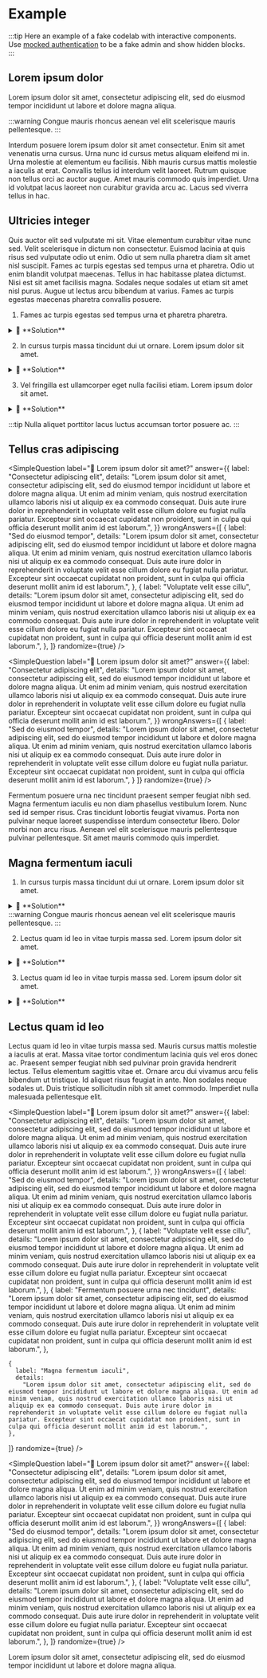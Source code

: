 
# Example

:::tip
Here an example of a fake codelab with interactive components.  
Use <a href="?mockAuth" target="_blank">mocked authentication</a> to be a fake admin and show hidden blocks.  
:::

## Lorem ipsum dolor
Lorem ipsum dolor sit amet, consectetur adipiscing elit, sed do eiusmod tempor incididunt ut labore et dolore magna aliqua.
  
:::warning
Congue mauris rhoncus aenean vel elit scelerisque mauris pellentesque.
:::

Interdum posuere lorem ipsum dolor sit amet consectetur. Enim sit amet venenatis urna cursus. Urna nunc id cursus metus aliquam eleifend mi in. Urna molestie at elementum eu facilisis. Nibh mauris cursus mattis molestie a iaculis at erat. Convallis tellus id interdum velit laoreet. Rutrum quisque non tellus orci ac auctor augue. Amet mauris commodo quis imperdiet. Urna id volutpat lacus laoreet non curabitur gravida arcu ac. Lacus sed viverra tellus in hac.


## Ultricies integer
Quis auctor elit sed vulputate mi sit. Vitae elementum curabitur vitae nunc sed. Velit scelerisque in dictum non consectetur. Euismod lacinia at quis risus sed vulputate odio ut enim. Odio ut sem nulla pharetra diam sit amet nisl suscipit. Fames ac turpis egestas sed tempus urna et pharetra. Odio ut enim blandit volutpat maecenas. Tellus in hac habitasse platea dictumst. Nisi est sit amet facilisis magna. Sodales neque sodales ut etiam sit amet nisl purus. Augue ut lectus arcu bibendum at varius. Fames ac turpis egestas maecenas pharetra convallis posuere.

1. Fames ac turpis egestas sed tempus urna et pharetra pharetra.
<details>
    <summary>🙌 **Solution**</summary>
    <div>
```bash
echo foo
```
  </div>
</details>

2. In cursus turpis massa tincidunt dui ut ornare.
<Hint>Lorem ipsum dolor sit amet.</Hint>
<Hidden group="fake-lab" until="1" label="Solution is not available yet.">
<details>
    <summary>🙌 **Solution**</summary>
    <div>
```bash
echo bar
```
  </div>
</details>
</Hidden>

3. Vel fringilla est ullamcorper eget nulla facilisi etiam.
<Hint>Lorem ipsum dolor sit amet.</Hint>
<Hidden group="fake-lab" until="2" label="Solution is not available yet.">
<details>
    <summary>🙌 **Solution**</summary>
    <div>
```bash
echo foobar
```
```bash
echo foobar
```
```bash
echo foobar
```
  </div>
</details>
</Hidden>

:::tip
Nulla aliquet porttitor lacus luctus accumsan tortor posuere ac.
:::

## Tellus cras adipiscing
<SimpleQuestion
  label="🫵 Lorem ipsum dolor sit amet?"
  answer={{
    label: "Consectetur adipiscing elit",
    details:
      "Lorem ipsum dolor sit amet, consectetur adipiscing elit, sed do eiusmod tempor incididunt ut labore et dolore magna aliqua. Ut enim ad minim veniam, quis nostrud exercitation ullamco laboris nisi ut aliquip ex ea commodo consequat. Duis aute irure dolor in reprehenderit in voluptate velit esse cillum dolore eu fugiat nulla pariatur. Excepteur sint occaecat cupidatat non proident, sunt in culpa qui officia deserunt mollit anim id est laborum.",
  }}
  wrongAnswers={[
    {
      label: "Sed do eiusmod tempor",
      details:
        "Lorem ipsum dolor sit amet, consectetur adipiscing elit, sed do eiusmod tempor incididunt ut labore et dolore magna aliqua. Ut enim ad minim veniam, quis nostrud exercitation ullamco laboris nisi ut aliquip ex ea commodo consequat. Duis aute irure dolor in reprehenderit in voluptate velit esse cillum dolore eu fugiat nulla pariatur. Excepteur sint occaecat cupidatat non proident, sunt in culpa qui officia deserunt mollit anim id est laborum.",
    },
    {
      label: "Voluptate velit esse cillu",
      details:
        "Lorem ipsum dolor sit amet, consectetur adipiscing elit, sed do eiusmod tempor incididunt ut labore et dolore magna aliqua. Ut enim ad minim veniam, quis nostrud exercitation ullamco laboris nisi ut aliquip ex ea commodo consequat. Duis aute irure dolor in reprehenderit in voluptate velit esse cillum dolore eu fugiat nulla pariatur. Excepteur sint occaecat cupidatat non proident, sunt in culpa qui officia deserunt mollit anim id est laborum.",
    },
  ]}
  randomize={true}
/>

<SimpleQuestion
  label="🫵 Lorem ipsum dolor sit amet?"
  answer={{
    label: "Consectetur adipiscing elit",
    details:
      "Lorem ipsum dolor sit amet, consectetur adipiscing elit, sed do eiusmod tempor incididunt ut labore et dolore magna aliqua. Ut enim ad minim veniam, quis nostrud exercitation ullamco laboris nisi ut aliquip ex ea commodo consequat. Duis aute irure dolor in reprehenderit in voluptate velit esse cillum dolore eu fugiat nulla pariatur. Excepteur sint occaecat cupidatat non proident, sunt in culpa qui officia deserunt mollit anim id est laborum.",
  }}
  wrongAnswers={[
    {
      label: "Sed do eiusmod tempor",
      details:
        "Lorem ipsum dolor sit amet, consectetur adipiscing elit, sed do eiusmod tempor incididunt ut labore et dolore magna aliqua. Ut enim ad minim veniam, quis nostrud exercitation ullamco laboris nisi ut aliquip ex ea commodo consequat. Duis aute irure dolor in reprehenderit in voluptate velit esse cillum dolore eu fugiat nulla pariatur. Excepteur sint occaecat cupidatat non proident, sunt in culpa qui officia deserunt mollit anim id est laborum.",
    }
  ]}
  randomize={true}
/>

Fermentum posuere urna nec tincidunt praesent semper feugiat nibh sed. Magna fermentum iaculis eu non diam phasellus vestibulum lorem. Nunc sed id semper risus. Cras tincidunt lobortis feugiat vivamus. Porta non pulvinar neque laoreet suspendisse interdum consectetur libero. Dolor morbi non arcu risus. Aenean vel elit scelerisque mauris pellentesque pulvinar pellentesque. Sit amet mauris commodo quis imperdiet.

## Magna fermentum iaculi
1. In cursus turpis massa tincidunt dui ut ornare.
<Hint>Lorem ipsum dolor sit amet.</Hint>
<Hidden group="fake-lab" until="3" label="Solution is not available yet.">
<details>
    <summary>🙌 **Solution**</summary>
    <div>
```bash
echo bar
```
  </div>
</details>
</Hidden>
:::warning
Congue mauris rhoncus aenean vel elit scelerisque mauris pellentesque.
:::

2. Lectus quam id leo in vitae turpis massa sed.
<Hint>Lorem ipsum dolor sit amet.</Hint>
<Sandpack template="react" />
<Hidden group="fake-lab" until="4" label="Solution is not available yet.">
<details>
    <summary>🙌 **Solution**</summary>
    <div>
```bash
echo bar
```
  </div>
</details>
</Hidden>

3. Lectus quam id leo in vitae turpis massa sed.
<Hint>Lorem ipsum dolor sit amet.</Hint>
<Hidden group="fake-lab" until="5" label="Exercise is not available yet.">
<Sandpack template="react" />
<Hidden group="fake-lab" until="6" label="Solution is not available yet.">
<details>
    <summary>🙌 **Solution**</summary>
    <div>
```bash
echo bar
```
  </div>
</details>
</Hidden>
</Hidden>

## Lectus quam id leo
Lectus quam id leo in vitae turpis massa sed. Mauris cursus mattis molestie a iaculis at erat. Massa vitae tortor condimentum lacinia quis vel eros donec ac. Praesent semper feugiat nibh sed pulvinar proin gravida hendrerit lectus. Tellus elementum sagittis vitae et. Ornare arcu dui vivamus arcu felis bibendum ut tristique. Id aliquet risus feugiat in ante. Non sodales neque sodales ut. Duis tristique sollicitudin nibh sit amet commodo. Imperdiet nulla malesuada pellentesque elit.

<SimpleQuestion
  label="🫵 Lorem ipsum dolor sit amet?"
  answer={{
    label: "Consectetur adipiscing elit",
    details:
      "Lorem ipsum dolor sit amet, consectetur adipiscing elit, sed do eiusmod tempor incididunt ut labore et dolore magna aliqua. Ut enim ad minim veniam, quis nostrud exercitation ullamco laboris nisi ut aliquip ex ea commodo consequat. Duis aute irure dolor in reprehenderit in voluptate velit esse cillum dolore eu fugiat nulla pariatur. Excepteur sint occaecat cupidatat non proident, sunt in culpa qui officia deserunt mollit anim id est laborum.",
  }}
  wrongAnswers={[
    {
      label: "Sed do eiusmod tempor",
      details:
        "Lorem ipsum dolor sit amet, consectetur adipiscing elit, sed do eiusmod tempor incididunt ut labore et dolore magna aliqua. Ut enim ad minim veniam, quis nostrud exercitation ullamco laboris nisi ut aliquip ex ea commodo consequat. Duis aute irure dolor in reprehenderit in voluptate velit esse cillum dolore eu fugiat nulla pariatur. Excepteur sint occaecat cupidatat non proident, sunt in culpa qui officia deserunt mollit anim id est laborum.",
    },
    {
      label: "Voluptate velit esse cillu",
      details:
        "Lorem ipsum dolor sit amet, consectetur adipiscing elit, sed do eiusmod tempor incididunt ut labore et dolore magna aliqua. Ut enim ad minim veniam, quis nostrud exercitation ullamco laboris nisi ut aliquip ex ea commodo consequat. Duis aute irure dolor in reprehenderit in voluptate velit esse cillum dolore eu fugiat nulla pariatur. Excepteur sint occaecat cupidatat non proident, sunt in culpa qui officia deserunt mollit anim id est laborum.",
    },
    {
      label: "Fermentum posuere urna nec tincidunt",
      details:
        "Lorem ipsum dolor sit amet, consectetur adipiscing elit, sed do eiusmod tempor incididunt ut labore et dolore magna aliqua. Ut enim ad minim veniam, quis nostrud exercitation ullamco laboris nisi ut aliquip ex ea commodo consequat. Duis aute irure dolor in reprehenderit in voluptate velit esse cillum dolore eu fugiat nulla pariatur. Excepteur sint occaecat cupidatat non proident, sunt in culpa qui officia deserunt mollit anim id est laborum.",
    },

    {
      label: "Magna fermentum iaculi",
      details:
        "Lorem ipsum dolor sit amet, consectetur adipiscing elit, sed do eiusmod tempor incididunt ut labore et dolore magna aliqua. Ut enim ad minim veniam, quis nostrud exercitation ullamco laboris nisi ut aliquip ex ea commodo consequat. Duis aute irure dolor in reprehenderit in voluptate velit esse cillum dolore eu fugiat nulla pariatur. Excepteur sint occaecat cupidatat non proident, sunt in culpa qui officia deserunt mollit anim id est laborum.",
    },
  ]}
  randomize={true}
/>

<SimpleQuestion
  label="🫵 Lorem ipsum dolor sit amet?"
  answer={{
    label: "Consectetur adipiscing elit",
    details:
      "Lorem ipsum dolor sit amet, consectetur adipiscing elit, sed do eiusmod tempor incididunt ut labore et dolore magna aliqua. Ut enim ad minim veniam, quis nostrud exercitation ullamco laboris nisi ut aliquip ex ea commodo consequat. Duis aute irure dolor in reprehenderit in voluptate velit esse cillum dolore eu fugiat nulla pariatur. Excepteur sint occaecat cupidatat non proident, sunt in culpa qui officia deserunt mollit anim id est laborum.",
  }}
  wrongAnswers={[
    {
      label: "Sed do eiusmod tempor",
      details:
        "Lorem ipsum dolor sit amet, consectetur adipiscing elit, sed do eiusmod tempor incididunt ut labore et dolore magna aliqua. Ut enim ad minim veniam, quis nostrud exercitation ullamco laboris nisi ut aliquip ex ea commodo consequat. Duis aute irure dolor in reprehenderit in voluptate velit esse cillum dolore eu fugiat nulla pariatur. Excepteur sint occaecat cupidatat non proident, sunt in culpa qui officia deserunt mollit anim id est laborum.",
    },
    {
      label: "Voluptate velit esse cillu",
      details:
        "Lorem ipsum dolor sit amet, consectetur adipiscing elit, sed do eiusmod tempor incididunt ut labore et dolore magna aliqua. Ut enim ad minim veniam, quis nostrud exercitation ullamco laboris nisi ut aliquip ex ea commodo consequat. Duis aute irure dolor in reprehenderit in voluptate velit esse cillum dolore eu fugiat nulla pariatur. Excepteur sint occaecat cupidatat non proident, sunt in culpa qui officia deserunt mollit anim id est laborum.",
    },
  ]}
  randomize={true}
/>

Lorem ipsum dolor sit amet, consectetur adipiscing elit, sed do eiusmod tempor incididunt ut labore et dolore magna aliqua.
